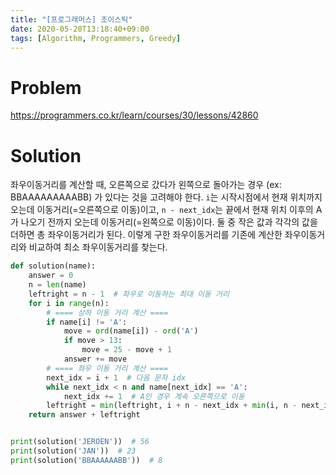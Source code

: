 ```yaml
---
title: "[프로그래머스] 조이스틱"
date: 2020-05-20T13:18:40+09:00
tags: [Algorithm, Programmers, Greedy]
---
```


# Problem

<https://programmers.co.kr/learn/courses/30/lessons/42860>

# Solution

좌우이동거리를 계산할 때, 오른쪽으로 갔다가 왼쪽으로 돌아가는 경우 (ex: BBAAAAAAAAABB) 가 있다는 것을 고려해야 한다. `i`는 시작시점에서 현재 위치까지 오는데 이동거리(=오른쪽으로 이동)이고, `n - next_idx`는 끝에서 현재 위치 이후의 A가 나오기 전까지 오는데 이동거리(=왼쪽으로 이동)이다. 둘 중 작은 값과 각각의 값을 더하면 총 좌우이동거리가 된다. 이렇게 구한 좌우이동거리를 기존에 계산한 좌우이동거리와 비교하여 최소 좌우이동거리를 찾는다.

```py
def solution(name):
    answer = 0
    n = len(name)
    leftright = n - 1  # 좌우로 이동하는 최대 이동 거리
    for i in range(n):
        # ==== 상하 이동 거리 계산 ====
        if name[i] != 'A':
            move = ord(name[i]) - ord('A')
            if move > 13:
                move = 25 - move + 1
            answer += move
        # ==== 좌우 이동 거리 계산 ====
        next_idx = i + 1  # 다음 문자 idx
        while next_idx < n and name[next_idx] == 'A':
            next_idx += 1  # A인 경우 계속 오른쪽으로 이동
        leftright = min(leftright, i + n - next_idx + min(i, n - next_idx))
    return answer + leftright


print(solution('JEROEN'))  # 56
print(solution('JAN'))  # 23
print(solution('BBAAAAAABB'))  # 8
```
